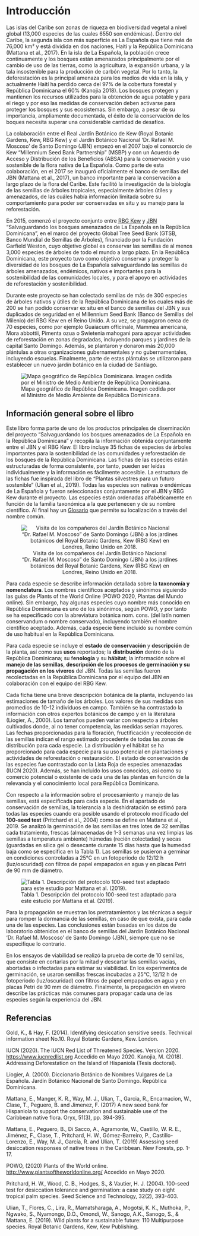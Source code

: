 # Introducción {.unnumbered}

Las islas del Caribe son zonas de riqueza en biodiversidad vegetal a nivel global (13,000 especies de las cuales 6550 son endémicas). Dentro del Caribe, la segunda isla con más superficie es La Española que tiene más de 76,000 km² y está dividida en dos naciones, Haití y la República Dominicana (Mattana et al., 2017). En la isla de La Española, la población crece continuamente y los bosques están amenazados principalmente por el cambio de uso de las tierras, como la agricultura, la expansión urbana, y la tala insostenible para la producción de carbón vegetal. Por lo tanto, la deforestación es la principal amenaza para los medios de vida en la isla, y actualmente Haití ha perdido cerca del 97% de la cobertura forestal y República Dominicana el 60% (Kanojia 2018). Los bosques protegen y mantienen los recursos utilizados para la obtención de agua potable y para el riego y por eso las medidas de conservación deben activarse para proteger los bosques y sus ecosistemas. Sin embargo, a pesar de su importancia, ampliamente documentada, el éxito de la conservación de los boques necesita superar una considerable cantidad de desafíos.

La colaboración entre el Real Jardín Botánico de Kew (Royal Botanic Gardens, Kew, RBG Kew) y el Jardín Botánico Nacional 'Dr. Rafael M. Moscoso' de Santo Domingo (JBN) empezó en el 2007 bajo el consorcio de Kew "Millennium Seed Bank Partnership" (MSBP) y con un Acuerdo de Acceso y Distribución de los Beneficios (ABSA) para la conservación y uso sostenible de la flora nativa de La Española. Como parte de esta colaboración, en el 2017 se inauguró oficialmente el banco de semillas del JBN (Mattana et al., 2017), un banco importante para la conservación a largo plazo de la flora del Caribe. Este facilitó la investigación de la biología de las semillas de árboles tropicales, especialmente árboles útiles y amenazados, de las cuáles había información limitada sobre su comportamiento para poder ser conservadas ex situ y su manejo para la reforestación.

En 2015, comenzó el proyecto conjunto entre <abbr title="Royal Botanic Gardens Kew (El Real Jardín Botánico de Kew)">RBG Kew</abbr> y <abbr title="Jardín Botánico Nacional Dr. Rafael M. Moscoso">JBN</abbr> "Salvaguardando los bosques amenazados de La Española en la República Dominicana", en el marco del proyecto Global Tree Seed Bank (GTSB, Banco Mundial de Semillas de Árboles), financiado por la Fundación Garfield Weston, cuyo objetivo global es conservar las semillas de al menos 3,000 especies de árboles de todo el mundo a largo plazo. En la República Dominicana, este proyecto tuvo como objetivo conservar y proteger la diversidad de los bosques de La Española salvaguardando las semillas de árboles amenazados, endémicos, nativos e importantes para la sostenibilidad de las comunidades locales, y para el apoyo en actividades de reforestación y sostenibilidad.

Durante este proyecto se han colectado semillas de más de 300 especies de árboles nativos y útiles de la República Dominicana de los cuales más de 200 se han podido conservar ex situ en el banco de semillas del JBN y sus duplicados de seguridad en el Millennium Seed Bank (Banco de Semillas del Milenio) del RBG Kew en el Reino Unido. A su vez, se propagaron cerca de 70 especies, como por ejemplo Guaiacum officinale, Mammea americana, Mora abbottii, Pimenta ozua o Swietenia mahogani para apoyar actividades de reforestación en zonas degradadas, incluyendo parques y jardines de la capital Santo Domingo. Además, se plantaron y donaron más 20,000 plántulas a otras organizaciones gubernamentales y no gubernamentales, incluyendo escuelas. Finalmente, parte de estas plántulas se utilizaron para establecer un nuevo jardín botánico en la ciudad de Santiago.

![Mapa geográfico de República Dominicana. Imagen cedida por el Ministro de Medio Ambiente de República Dominicana.](figures/mapadr.png)

## Información general sobre el libro {.unnumbered}

Este libro forma parte de uno de los productos principales de diseminación del proyecto "Salvaguardando los bosques amenazados de La Española en la República Dominicana" y recopila la información obtenida conjuntamente entre el JBN y el RBG Kew. El libro incluye 35 fichas de especies de árboles importantes para la sostenibilidad de las comunidades y reforestación de los bosques de la República Dominicana. Las fichas de las especies están estructuradas de forma consistente, por tanto, pueden ser leídas individualmente y la información es fácilmente accesible. La estructura de las fichas fue inspirada del libro de "Plantas silvestres para un futuro sostenible" (Ulian et al., 2019). Todas las especies son nativas o endémicas de La Española y fueron seleccionadas conjuntamente por el JBN y RBG Kew durante el proyecto. Las especies están ordenadas alfabéticamente en función de la familia taxonómica a la que pertenecen y de su nombre científico. Al final hay un [Glosario](#comunes) que permite su localización a través del nombre común. 

<center>

![Visita de los compañeros del Jardín Botánico Nacional "Dr. Rafael M. Moscoso" de Santo Domingo (JBN) a los jardines botánicos del Royal Botanic Gardens, Kew (RBG Kew) en Londres, Reino Unido en 2018.](figures/foto_grupo.png)

</center>

Para cada especie se describe información detallada sobre la **taxonomía y nomenclatura**. Los nombres científicos aceptados y sinónimos siguiendo las guías de Plants of the World Online (POWO 2020, Plantas del Mundo online). Sin embargo, hay algunas especies cuyo nombre más conocido en República Dominicana es uno de los sinónimos, según POWO, y por tanto se ha especificado con la abreviatura botánica nom. cons. (del latín nomen conservandum o nombre conservado), incluyendo también el nombre científico aceptado. Además, cada especie tiene incluido su nombre común de uso habitual en la República Dominicana.

Para cada especie se incluye el **estado de conservación** y **descripción** de la planta, así como sus **usos** reportados; la **distribución** dentro de la República Dominicana; su f**enología** y su **hábitat**; la información sobre el **manejo de las semillas**, **descripción de los procesos de germinación y su propagación en los viveros** del JBN. Todas las semillas fueron recolectadas en la República Dominicana por el equipo del JBN en colaboración con el equipo del RBG Kew.

Cada ficha tiene una breve descripción botánica de la planta, incluyendo las estimaciones de tamaño de los árboles. Los valores de sus medidas son promedios de 10-12 individuos en campo. También se ha contrastado la información con otros expertos botánicos de campo y en la literatura (Liogier, A., 2000). Los tamaños pueden variar con respecto a árboles cultivados donde, al no tener competencia, las medidas serían mayores. Las fechas proporcionadas para la floración, fructificación y recolección de las semillas indican el rango estimado procedente de todas las zonas de distribución para cada especie. La distribución y el hábitat se ha proporcionado para cada especie para su uso potencial en plantaciones y actividades de reforestación o restauración. El estado de conservación de las especies fue contrastado con la Lista Roja de especies amenazadas (IUCN 2020). Además, se han incluido los usos conocidos, así como su comercio potencial o existente de cada una de las plantas en función de la relevancia y el conocimiento local para República Dominicana.

Con respecto a la información sobre el procesamiento y manejo de las semillas, está especificada para cada especie. En el apartado de conservación de semillas, la tolerancia a la deshidratación se estimó para todas las especies cuando era posible usando el protocolo modificado del **100-seed test** (Pritchard et al., 2004) como se define en Mattana et al., 2019. Se analizó la germinación de las semillas en tres lotes de 32 semillas cada tratamiento, frescas (almacenadas de 1-3 semanas una vez limpias las semillas a temperatura ambiente) húmedas (recién colectadas) y secas (guardadas en silica gel o desecante durante 15 días hasta que la humedad baja como se especifica en la Tabla 1). Las semillas se pusieron a germinar en condiciones controladas a 25°C en un fotoperiodo de 12/12 h (luz/oscuridad) con filtros de papel empapados en agua y en placas Petri de 90 mm de diámetro.

![Tabla 1. Descripción del protocolo 100-seed test adaptado para este estudio por Mattana et al. (2019).](figures/table1.png)

Para la propagación se muestran los pretratamientos y las técnicas a seguir para romper la dormancia de las semillas, en caso de que exista, para cada una de las especies. Las conclusiones están basadas en los datos de laboratorio obtenidos en el banco de semillas del Jardín Botánico Nacional 'Dr. Rafael M. Moscoso' de Santo Domingo (JBN), siempre que no se especifique lo contrario.

En los ensayos de viabilidad se realizó la prueba de corte de 10 semillas, que consiste en cortarlas por la mitad y descartar las semillas vacías, abortadas o infectadas para estimar su viabilidad. En los experimentos de germinación, se usaron semillas frescas incubadas a 25°C, 12/12 h de fotoperiodo (luz/oscuridad) con filtros de papel empapados en agua y en placas Petri de 90 mm de diámetro. Finalmente, la propagación en vivero describe las prácticas más comunes para propagar cada una de las especies según la experiencia del JBN.

## Referencias {.unnumbered}

Gold, K., & Hay, F. (2014). Identifying desiccation sensitive seeds. Technical information sheet No.10. Royal Botanic Gardens, Kew. London.

IUCN (2020). The IUCN Red List of Threatened Species. Version 2020. <https://www.iucnredlist.org> Accedido en Mayo 2020. Kanojia, M. (2018). Addressing Deforestation on the Island of Hispaniola (Tesis doctoral).

Liogier, A. (2000). Diccionario Botánico de Nombres Vulgares de La Española. Jardín Botánico Nacional de Santo Domingo. República Dominicana.

Mattana, E., Manger, K. R., Way, M. J., Ulian, T., Garcia, R., Encarnacion, W., Clase, T., Peguero, B. and Jimenez, F. (2017) A new seed bank for Hispaniola to support the conservation and sustainable use of the Caribbean native flora. Oryx, 51(3), pp. 394-395.

Mattana, E., Peguero, B., Di Sacco, A., Agramonte, W., Castillo, W. R. E., Jiménez, F., Clase, T., Pritchard, H. W., Gómez-Barreiro, P., Castillo-Lorenzo, E., Way, M. J., García, R. and Ulian, T. (2019) Assessing seed desiccation responses of native trees in the Caribbean. New Forests, pp. 1-17.

POWO, (2020) Plants of the World online. <http://www.plantsoftheworldonline.org/> Accedido en Mayo 2020.

Pritchard, H. W., Wood, C. B., Hodges, S., & Vautier, H. J. (2004). 100-seed test for desiccation tolerance and germination: a case study on eight tropical palm species. Seed Science and Technology, 32(2), 393-403.

Ulian, T., Flores, C., Lira, R., Mamatsharaga, A., Mogotsi, K. K., Muthoka, P., Ngwako, S., Nyamongo, D.O., Omondi, W., Sanogo, A.K., Sanogo, S., & Mattana, E. (2019). Wild plants for a sustainable future: 110 Multipurpose species. Royal Botanic Gardens, Kew, Kew Publishing.
